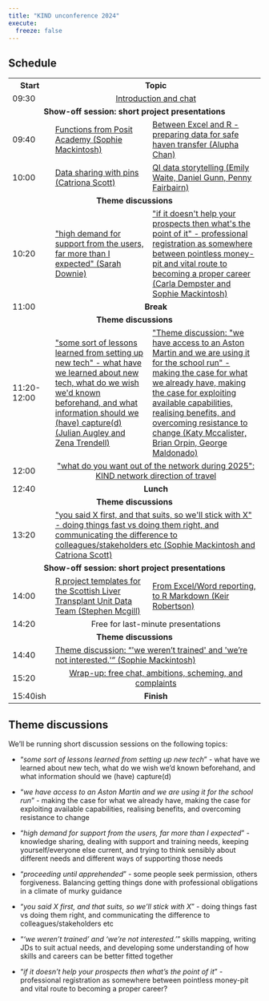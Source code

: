 ---
title: "KIND unconference 2024"
execute: 
  freeze: false
---

## Schedule

```{=html}

<table>
  <tr>
  <th>Start</th>
  <th colspan="2"><center>Topic</center></th>
  </tr>
  
  <tr>
    <td>09:30</td><td colspan="2"><center><a href="https://events.teams.microsoft.com/event/8851dfe1-6c9d-4fa9-9ab3-89a56b6ac7df@10efe0bd-a030-4bca-809c-b5e6745e499a">Introduction and chat</a></center></td>
    </tr>
    
    <tr>
    <td colspan="3"><center><b>Show-off session: short project presentations</b></center></td>
    </tr>
    <tr>
    <td>09:40</td>
    <td><a href="https://events.teams.microsoft.com/event/83d06869-69f4-42da-8491-4399ea1ac319@10efe0bd-a030-4bca-809c-b5e6745e499a">Functions from Posit Academy (Sophie Mackintosh)</a></td>
    <td><a href="https://events.teams.microsoft.com/event/3497b120-6840-497e-95d8-ae8e518c8bdc@10efe0bd-a030-4bca-809c-b5e6745e499a">Between Excel and R - preparing data for safe haven transfer (Alupha Chan)</a></td>
    </tr>
    <tr>
    <td>10:00</td>
    <td><a href="https://events.teams.microsoft.com/event/60ec5eaf-bb53-470d-bcaf-aae6efdf1031@10efe0bd-a030-4bca-809c-b5e6745e499a">Data sharing with pins (Catriona Scott)</a></td>
    <td><a href="https://events.teams.microsoft.com/event/57aa9377-7a50-410b-af44-04e7517d33f1@10efe0bd-a030-4bca-809c-b5e6745e499a">QI data storytelling (Emily Waite, Daniel Gunn, Penny Fairbairn)</a></td>
    </tr>
    <tr>
    <td colspan="3"><center><b>Theme discussions</b></center></td>
    </tr>
    <tr>
        <td>10:20</td><td><a href="https://events.teams.microsoft.com/event/70570392-150f-4be9-a5a0-0299bd335831@10efe0bd-a030-4bca-809c-b5e6745e499a">"high demand for support from the users, far more than I expected" (Sarah Downie)</a> </td>
        <td><a href="https://events.teams.microsoft.com/event/341030de-d4e0-4628-9372-32da0d5b06fa@10efe0bd-a030-4bca-809c-b5e6745e499a">"if it doesn't help your prospects then what's the point of it" - professional registration as somewhere between pointless money-pit and vital route to becoming a proper career (Carla Dempster and Sophie Mackintosh)
</td>
    </tr>
    <tr>
        <td>11:00</td><td colspan="2"><center><b>Break</b></center></td>
    </tr>
        <tr>
    <td colspan="3"><center><b>Theme discussions</b></center></td>
    </tr>
    <tr>
        <td>11:20-12:00</td><td><a href="https://events.teams.microsoft.com/event/126f44fb-ff7f-418f-95df-f98e2175c495@10efe0bd-a030-4bca-809c-b5e6745e499a">"some sort of lessons learned from setting up new tech" - what have we learned about new tech, what do we wish we'd known beforehand, and what information should we (have) capture(d) (Julian Augley and Zena Trendell)</a></td>
        <td><a href="https://events.teams.microsoft.com/event/ff656b9c-e123-4047-8020-4d84d185dea4@10efe0bd-a030-4bca-809c-b5e6745e499a">"Theme discussion: "we have access to an Aston Martin and we are using it for the school run" - making the case for what we already have, making the case for exploiting available capabilities, realising benefits, and overcoming resistance to change
(Katy Mccalister, Brian Orpin, George Maldonado)</td>
    </tr>
    <tr>
        <td>12:00</td><td colspan="2"><center><a href="https://events.teams.microsoft.com/event/d8cb4cf4-4dff-4856-9a2b-fa7fab0fbe9f@10efe0bd-a030-4bca-809c-b5e6745e499a">"what do you want out of the network during 2025</b>": KIND network direction of travel</a></center></td>
    </tr>

    <tr>
        <td>12:40</td><td colspan="2"><center><b>Lunch</b></center></td>
    </tr>

    <tr>
    <td colspan="3"><center><b>Theme discussions</b></center></td>
    </tr>
    <tr>
        <td>13:20</td><td colspan="2"><a href="https://events.teams.microsoft.com/event/1e92d2bf-17f8-4668-bb07-ea999d4936a1@10efe0bd-a030-4bca-809c-b5e6745e499a">"you said X first, and that suits, so we'll stick with X" - doing things fast vs doing them right, and communicating the difference to colleagues/stakeholders etc (Sophie Mackintosh and Catriona Scott)</a></td>
    </tr>
    <tr>
    <td colspan="3"><center><b>Show-off session: short project presentations</b></center></td>
    </tr>
  
    <tr>
    <td>14:00</td>
    <td><a href="https://events.teams.microsoft.com/event/dc1f0591-0e27-462d-9604-19fc03cdf5a5@10efe0bd-a030-4bca-809c-b5e6745e499a">R project templates for the Scottish Liver Transplant Unit Data Team (Stephen Mcgill)</a></td>
    <td><a href="https://events.teams.microsoft.com/event/41be4a29-5e28-4268-8a40-441dddcfc780@10efe0bd-a030-4bca-809c-b5e6745e499a">From Excel/Word reporting, to R Markdown (Keir Robertson)</a>
    </td>
    </tr>
    
    <tr>
    <td>14:20</td>
    <td colspan="2"><center>Free for last-minute presentations</center></td>
    </tr>
    
    <tr>
    <td colspan="3"><center><b>Theme discussions</b></center></td>
    </tr>
    
    <tr>
    <td>14:40</td>
    <td colspan="2"><a href="https://events.teams.microsoft.com/event/11882783-d1ac-49d0-a1a8-bc90428afa71@10efe0bd-a030-4bca-809c-b5e6745e499a">Theme discussion: “'we weren’t trained' and 'we’re not interested.'” (Sophie Mackintosh)</a> </td>
    </tr>
    
    <tr>
    <td>15:20</td>
    <td colspan="2"><center><a href="https://events.teams.microsoft.com/event/f918dff8-97b0-479a-9fb5-56a09cdf3ad0@10efe0bd-a030-4bca-809c-b5e6745e499a">Wrap-up: free chat, ambitions, scheming, and complaints</a></center></td>
    </tr>
  
    <tr>
    <td>15:40ish</td>
    <td colspan="2"><center><b>Finish</b></center></td>
    </tr>
    
    
    
</table>
```

## Theme discussions

We'll be running short discussion sessions on the following topics:

-   "*some sort of lessons learned from setting up new tech*" - what have we learned about new tech, what do we wish we'd known beforehand, and what information should we (have) capture(d)

-   "*we have access to an Aston Martin and we are using it for the school run*" - making the case for what we already have, making the case for exploiting available capabilities, realising benefits, and overcoming resistance to change

-   "*high demand for support from the users, far more than I expected*" - knowledge sharing, dealing with support and training needs, keeping yourself/everyone else current, and trying to think sensibly about different needs and different ways of supporting those needs

-   "*proceeding until apprehended*" - some people seek permission, others forgiveness. Balancing getting things done with professional obligations in a climate of murky guidance

-   "*you said X first, and that suits, so we'll stick with X*" - doing things fast vs doing them right, and communicating the difference to colleagues/stakeholders etc

-   "*'we weren't trained' and 'we're not interested.'* " skills mapping, writing JDs to suit actual needs, and developing some understanding of how skills and careers can be better fitted together

-   "*if it doesn't help your prospects then what's the point of it*" - professional registration as somewhere between pointless money-pit and vital route to becoming a proper career?
